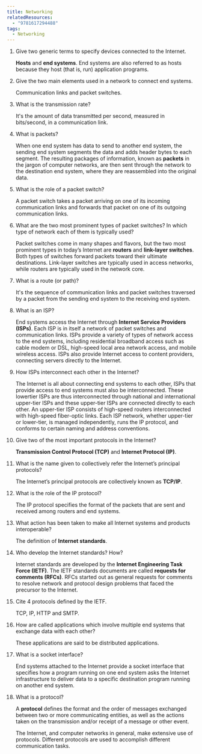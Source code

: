 ```yaml
---
title: Networking
relatedResources:
  - "9781617294488"
tags:
  - Networking
---
```


1. Give two generic terms to specify devices connected to the Internet.

   <Solution>

   **Hosts** and **end systems**. End systems are also referred to as hosts
   because they host (that is, run) application programs.

   </Solution>

2. Give the two main elements used in a network to connect end systems.

   <Solution>

   Communication links and packet switches.

   </Solution>

3. What is the transmission rate?

   <Solution>

   It's the amount of data transmitted per second, measured in bits/second, in a
   communication link.

   </Solution>

4. What is packets?

   <Solution>

   When one end system has data to send to another end system, the sending end
   system segments the data and adds header bytes to each segment. The resulting
   packages of information, known as **packets** in the jargon of computer
   networks, are then sent through the network to the destination end system,
   where they are reassembled into the original data.

   </Solution>

5. What is the role of a packet switch?

   <Solution>

   A packet switch takes a packet arriving on one of its incoming communication
   links and forwards that packet on one of its outgoing communication links.

   </Solution>

6. What are the two most prominent types of packet switches? In which type of
   network each of them is typically used?

   <Solution>

   Packet switches come in many shapes and flavors, but the two most prominent
   types in today’s Internet are **routers** and **link-layer switches**. Both
   types of switches forward packets toward their ultimate destinations.
   Link-layer switches are typically used in access networks, while routers are
   typically used in the network core.

   </Solution>

7. What is a route (or path)?

   <Solution>

   It's the sequence of communication links and packet switches traversed by a
   packet from the sending end system to the receiving end system.

   </Solution>

8. What is an ISP?

   <Solution>

   End systems access the Internet through **Internet Service Providers
   (ISPs)**. Each ISP is in itself a network of packet switches and
   communication links. ISPs provide a variety of types of network access to the
   end systems, including residential broadband access such as cable modem or
   DSL, high-speed local area network access, and mobile wireless access. ISPs
   also provide Internet access to content providers, connecting servers
   directly to the Internet.

   </Solution>

9. How ISPs interconnect each other in the Internet?

   <Solution>

   The Internet is all about connecting end systems to each other, ISPs that
   provide access to end systems must also be interconnected. These lowertier
   ISPs are thus interconnected through national and international upper-tier
   ISPs and these upper-tier ISPs are connected directly to each other. An
   upper-tier ISP consists of high-speed routers interconnected with high-speed
   fiber-optic links. Each ISP network, whether upper-tier or lower-tier, is
   managed independently, runs the IP protocol, and conforms to certain naming
   and address conventions.

   </Solution>

10. Give two of the most important protocols in the Internet?

    <Solution>

    **Transmission Control Protocol (TCP)** and **Internet Protocol (IP)**.

    </Solution>

11. What is the name given to collectively refer the Internet’s principal
    protocols?

    <Solution>

    The Internet’s principal protocols are collectively known as **TCP/IP**.

    </Solution>

12. What is the role of the IP protocol?

    <Solution>

    The IP protocol specifies the format of the packets that are sent and
    received among routers and end systems.

    </Solution>

13. What action has been taken to make all Internet systems and products
    interoperable?

    <Solution>

    The definition of **Internet standards**.

    </Solution>

14. Who develop the Internet standards? How?

    <Solution>

    Internet standards are developed by the **Internet Engineering Task Force
    (IETF)**. The IETF standards documents are called **requests for comments
    (RFCs)**. RFCs started out as general requests for comments to resolve
    network and protocol design problems that faced the precursor to the
    Internet.

    </Solution>

15. Cite 4 protocols defined by the IETF.

    <Solution>

    TCP, IP, HTTP and SMTP.

    </Solution>

16. How are called applications which involve multiple end systems that exchange
    data with each other?

    <Solution>

    These applications are said to be distributed applications.

    </Solution>

17. What is a socket interface?

    <Solution>

    End systems attached to the Internet provide a socket interface that
    specifies how a program running on one end system asks the Internet
    infrastructure to deliver data to a specific destination program running on
    another end system.

    </Solution>

18. What is a protocol?

    <Solution>

    A **protocol** defines the format and the order of messages exchanged
    between two or more communicating entities, as well as the actions taken on
    the transmission and/or receipt of a message or other event.

    The Internet, and computer networks in general, make extensive use of
    protocols. Different protocols are used to accomplish different
    communication tasks.

    </Solution>
